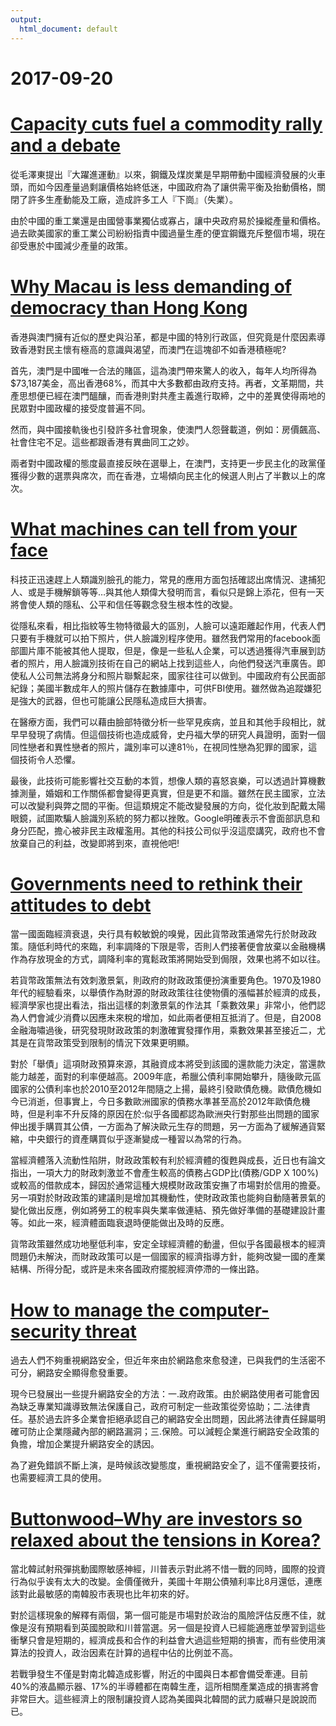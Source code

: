 ```yaml
---
output:
  html_document: default
---
```

# 2017-09-20 {-}

# [Capacity cuts fuel a commodity rally and a debate](https://www.economist.com/news/finance-and-economics/21728623-one-biggest-and-more-controversial-trends-global-economy-capacity)  

從毛澤東提出『大躍進運動』以來，鋼鐵及煤炭業是早期帶動中國經濟發展的火車頭，而如今因產量過剩讓價格始終低迷，中國政府為了讓供需平衡及抬動價格，關閉了許多生產動能及工廠，造成許多工人『下崗』（失業）。

由於中國的重工業還是由國營事業獨佔或寡占，讓中央政府易於操縱產量和價格。過去歐美國家的重工業公司紛紛指責中國過量生產的便宜鋼鐵充斥整個市場，現在卻受惠於中國減少產量的政策。

# [Why Macau is less demanding of democracy than Hong Kong](https://www.economist.com/blogs/economist-explains/2017/09/economist-explains-11)

香港與澳門擁有近似的歷史與沿革，都是中國的特別行政區，但究竟是什麼因素導致香港對民主懷有極高的意識與渴望，而澳門在這塊卻不如香港積極呢?

首先，澳門是中國唯一合法的賭區，這為澳門帶來驚人的收入，每年人均所得為$73,187美金，高出香港68%，而其中大多數都由政府支持。再者，文革期間，共產思想便已經在澳門醞釀，而香港則對共產主義進行取締，之中的差異使得兩地的民眾對中國政權的接受度普遍不同。

然而，與中國接軌後也引發許多社會現象，使澳門人怨聲載道，例如：房價飆高、社會住宅不足。這些都跟香港有異曲同工之妙。

兩者對中國政權的態度最直接反映在選舉上，在澳門，支持更一步民主化的政黨僅獲得少數的選票與席次，而在香港，立場傾向民主化的候選人則占了半數以上的席次。

# [What machines can tell from your face](https://www.economist.com/news/leaders/21728617-life-age-facial-recognition-what-machines-can-tell-your-face)

科技正迅速趕上人類識別臉孔的能力，常見的應用方面包括確認出席情況、逮捕犯人、或是手機解鎖等等...與其他人類偉大發明而言，看似只是錦上添花，但有一天將會使人類的隱私、公平和信任等觀念發生根本性的改變。

從隱私來看，相比指紋等生物特徵最大的區別，人臉可以遠距離起作用，代表人們只要有手機就可以拍下照片，供人臉識別程序使用。雖然我們常用的facebook面部圖片庫不能被其他人提取，但是，像是一些私人企業，可以透過獲得汽車展到訪者的照片，用人臉識別技術在自己的網站上找到這些人，向他們發送汽車廣告。即使私人公司無法將身分和照片聯繫起來，國家往往可以做到。中國政府有公民面部紀錄；美國半數成年人的照片儲存在數據庫中，可供FBI使用。雖然做為追蹤嫌犯是強大的武器，但也可能讓公民隱私造成巨大損害。

在醫療方面，我們可以藉由臉部特徵分析一些罕見疾病，並且和其他手段相比，就早早發現了病情。但這個技術也造成威脅，史丹福大學的研究人員證明，面對一個同性戀者和異性戀者的照片，識別率可以達81％，在視同性戀為犯罪的國家，這個技術令人恐懼。

最後，此技術可能影響社交互動的本質，想像人類的喜怒哀樂，可以透過計算機數據測量，婚姻和工作關係都會變得更真實，但是更不和諧。雖然在民主國家，立法可以改變利與弊之間的平衡。但這類規定不能改變發展的方向，從化妝到配戴太陽眼鏡，試圖欺騙人臉識別系統的努力都以挫敗。Google明確表示不會面部訊息和身分匹配，擔心被非民主政權濫用。其他的科技公司似乎沒這麼講究，政府也不會放棄自己的利益，改變即將到來，直視他吧!

# [Governments need to rethink their attitudes to debt](https://www.economist.com/news/finance-and-economics/21728628-fight-next-recession-fiscal-stimulus-may-matter-more-monetary)

當一國面臨經濟衰退，央行具有較敏銳的嗅覺，因此貨幣政策通常先行於財政政策。隨低利時代的來臨，利率調降的下限是零，否則人們接著便會放棄以金融機構作為存放現金的方式，調降利率的寬鬆政策將開始受到侷限，效果也將不如以往。

若貨幣政策無法有效刺激景氣，則政府的財政政策便扮演重要角色。1970及1980年代的經驗看來，以舉債作為財源的財政政策往往使物價的漲幅甚於經濟的成長，經濟學家也提出看法，指出這樣的刺激景氣的作法其「乘數效果」非常小，他們認為人們會減少消費以因應未來稅的增加，如此兩者便相互抵消了。但是，自2008金融海嘯過後，研究發現財政政策的刺激確實發揮作用，乘數效果甚至接近二，尤其是在貨幣政策受到限制的情況下效果更明顯。

對於「舉債」這項財政預算來源，其融資成本將受到該國的還款能力決定，當還款能力越差，面對的利率便越高。2009年底，希臘公債利率開始攀升，隨後歐元區國家的公債利率也於2010至2012年間隨之上揚，最終引發歐債危機。歐債危機如今已消逝，但事實上，今日多數歐洲國家的債務水準甚至高於2012年歐債危機時，但是利率不升反降的原因在於:似乎各國都認為歐洲央行對那些出問題的國家伸出援手購買其公債，一方面為了解決歐元生存的問題，另一方面為了緩解通貨緊縮，中央銀行的資產購買似乎逐漸變成一種習以為常的行為。

當經濟體落入流動性陷阱，財政政策較有利於經濟體的復甦與成長，近日也有論文指出，一項大力的財政刺激並不會產生較高的債務占GDP比(債務/GDP X 100%)或較高的借款成本，歸因於通常這種大規模財政政策安撫了市場對於信用的擔憂。另一項對於財政政策的建議則是增加其機動性，使財政政策也能夠自動隨著景氣的變化做出反應，例如將勞工的稅率與失業率做連結、預先做好準備的基礎建設計畫等。如此一來，經濟體面臨衰退時便能做出及時的反應。

貨幣政策雖然成功地壓低利率，安定全球經濟體的動盪，但似乎各國最根本的經濟問題仍未解決，而財政政策可以是一個國家的經濟指導方針，能夠改變一國的產業結構、所得分配，或許是未來各國政府擺脫經濟停滯的一條出路。

# [How to manage the computer-security threat](https://www.economist.com/news/leaders/21720279-incentives-software-firms-take-security-seriously-are-too-weak-how-manage)  

過去人們不夠重視網路安全，但近年來由於網路愈來愈發達，已與我們的生活密不可分，網路安全顯得愈發重要。

現今已發展出一些提升網路安全的方法：一.政府政策。由於網路使用者可能會因為缺乏專業知識導致無法保護自己，政府可制定一些政策從旁協助；二.法律責任。基於過去許多企業會拒絕承認自己的網路安全出問題，因此將法律責任歸屬明確可防止企業隱藏內部的網路漏洞；三.保險。可以減輕企業進行網路安全政策的負擔，增加企業提升網路安全的誘因。

為了避免錯誤不斷上演，是時候該改變態度，重視網路安全了，這不僅需要技術，也需要經濟工具的使用。

# [Buttonwood--Why are investors so relaxed about the tensions in Korea?](https://www.economist.com/news/finance-and-economics/21728625-markets-have-concluded-kim-jong-un-and-donald-trump-are-blusterers-why-are)

當北韓試射飛彈挑動國際敏感神經，川普表示對此將不惜一戰的同時，國際的投資行為似乎诶有太大的改變。金價僅微升，美國十年期公債殖利率比8月還低，連應該對此最敏感的南韓股市表現也比年初來的好。

對於這樣現象的解釋有兩個，第一個可能是市場對於政治的風險評估反應不佳，就像是沒有預期看到英國脫歐和川普當選。另一個是投資人已經能適應並學習到這些衝擊只會是短期的，經濟成長和合作的利益會大過這些短期的損害，而有些使用演算法的投資人，政治因素在計算的過程中佔的比例並不高。

若戰爭發生不僅是對南北韓造成影響，附近的中國與日本都會備受牽連。目前40%的液晶顯示器、17%的半導體都在南韓生產，這所相關產業造成的損害將會非常巨大。這些經濟上的限制讓投資人認為美國與北韓間的武力威嚇只是說說而已。
